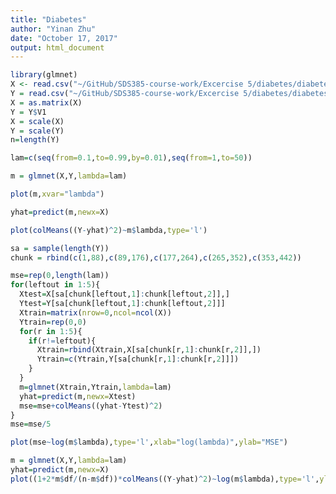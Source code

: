 ```yaml
---
title: "Diabetes"
author: "Yinan Zhu"
date: "October 17, 2017"
output: html_document
---
```


```r
library(glmnet)
X <- read.csv("~/GitHub/SDS385-course-work/Excercise 5/diabetes/diabetesX.csv", header=TRUE)
Y = read.csv("~/GitHub/SDS385-course-work/Excercise 5/diabetes/diabetesY.csv", header=FALSE)
X = as.matrix(X)
Y = Y$V1
X = scale(X)
Y = scale(Y)
n=length(Y)
```
```r
lam=c(seq(from=0.1,to=0.99,by=0.01),seq(from=1,to=50))
```

```r
m = glmnet(X,Y,lambda=lam)
```

```r
plot(m,xvar="lambda")
```

```r
yhat=predict(m,newx=X)
```

```r
plot(colMeans((Y-yhat)^2)~m$lambda,type='l')
```
```r
sa = sample(length(Y))
chunk = rbind(c(1,88),c(89,176),c(177,264),c(265,352),c(353,442))
```

```r
mse=rep(0,length(lam))
for(leftout in 1:5){
  Xtest=X[sa[chunk[leftout,1]:chunk[leftout,2]],]
  Ytest=Y[sa[chunk[leftout,1]:chunk[leftout,2]]]
  Xtrain=matrix(nrow=0,ncol=ncol(X))
  Ytrain=rep(0,0)
  for(r in 1:5){
    if(r!=leftout){
      Xtrain=rbind(Xtrain,X[sa[chunk[r,1]:chunk[r,2]],])
      Ytrain=c(Ytrain,Y[sa[chunk[r,1]:chunk[r,2]]])
    }
  }
  m=glmnet(Xtrain,Ytrain,lambda=lam)
  yhat=predict(m,newx=Xtest)
  mse=mse+colMeans((yhat-Ytest)^2)
}
mse=mse/5
```
```r
plot(mse~log(m$lambda),type='l',xlab="log(lambda)",ylab="MSE")
```
```r
m = glmnet(X,Y,lambda=lam)
yhat=predict(m,newx=X)
plot((1+2*m$df/(n-m$df))*colMeans((Y-yhat)^2)~log(m$lambda),type='l',ylab='C_p statistics',xlab='log(lambda)')
```

